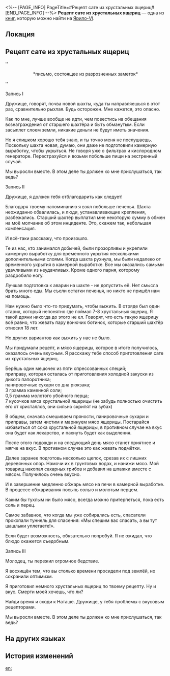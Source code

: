 <%-- [PAGE_INFO]
PageTitle=#Рецепт сате из хрустальных ящериц#
[END_PAGE_INFO] --%>
{{Дополнить}}
{{Книга Инфобокс
|id           = 036
|Название     = 
|Изображение  = Иконка Книга.png
|Мир          = Ярило-VI
|Томов        = 1
|Автор        = <!--нужно добавить-->
|Описание     = Крайне информативная серия переписок, в которой даже есть рецепт.
|Том1         = {{tx}}
|Источник1    = {{tx|Отсутствует источник}}
|Персонажи    = 
|Фракции      = 
}}
'''Рецепт сате из хрустальных ящериц''' — одна из [[Книги|книг]], которую можно найти на [[Ярило-VI]].

==Локация==
{{Отметка карты|<!--название карты-->|<!--id отметки-->}}

==Рецепт сате из хрустальных ящериц==
''<div align="center">*письмо, состоящее из разрозненных заметок*</div>''

Запись I

Дружище, говорят, почва новой шахты, куда ты направляешься в этот раз, сравнительно рыхлая. Будь осторожен. Мне кажется, это опасно.

Как по мне, лучше вообще не идти, чем повестись на обещания вознаграждения от старшего шахтёра и быть обманутым. Если засыплет слоем земли, никакие деньги не будут иметь значения.

Но я слишком хорошо тебя знаю, и ты точно меня не послушаешь. Поскольку шахта новая, думаю, они даже не подготовили камерную выработку, чтобы укрыться. Не говоря уже о фильтрах и кислородном генераторе. Перестрахуйся и возьми побольше пищи на экстренный случай.

Мы выросли вместе. В этом деле ты должен ко мне прислушаться, так ведь?

Запись II

Дружище, я должен тебя отблагодарить как следует!

Благодаря твоему напоминанию я взял побольше печенья. Шахта неожиданно обвалилась, и люди, устанавливающие крепления, разбежались. Старший шахтёр выплатил мне некоторую сумму в обмен на моё молчание об этом инциденте. Это, скажем так, небольшая компенсация.

И всё-таки расскажу, что произошло.

Те из нас, кто занимался добычей, были прозорливы и укрепили камерную выработку для временного укрытия несколькими дополнительными слоями. Когда шахта рухнула, мы были недалеко от временного укрытия в камерной выработке. Все мы оказались самыми удачливыми из неудачливых. Кроме одного парня, которому раздробило ногу.

Лучшая подготовка к аварии на шахте - не допустить её. Нет смысла брать много еды. Мы съели остатки печенья, но никто не пришёл нам на помощь.

Нам нужно было что-то придумать, чтобы выжить. В отряде был один старик, который непонятно где поймал 7-8 хрустальных ящериц. Я такой дряни никогда до этого не ел. Говорят, что есть такую ящерицу всё равно, что жевать пару вонючих ботинок, которые старший шахтёр относил 18 лет.

Но других вариантов как выжить у нас не было.

Мы придумали рецепт, и мясо ящерицы, которое в итоге получилось, оказалось очень вкусным. Я расскажу тебе способ приготовления сате из хрустальных ящериц.

Берёшь один мешочек из пяти спрессованных специй;<br />
приправу, которая осталась от приготовления холодной закуски из дикого папоротника;<br />
панировочные сухари со дна рюкзака;<br />
3 грамма каменной соли;<br />
0,5 грамма молотого убойного перца;<br />
7 кусочков мяса хрустальной ящерицы (не забудь полностью очистить его от кристаллов, они сильно скрипят на зубах)

В общем, сначала смешиваем пряности, панировочные сухари и приправы, затем чистим и маринуем мясо ящерицы. Постарайся избавиться от сока хрустальной ящерицы, в противном случае на вкус она будет как лекарство, и пахнуть будет как выделения.

После этого подожди и на следующий день мясо станет приятнее и мягче на вкус. В противном случае это как жевать подмётки.

Далее заранее подготовь несколько щепок, срезав их с лишних деревянных опор. Намочи их в грунтовых водах, и нанижи мясо. Мой товарищ накопал сахарных грибов и добавил на шпажки вместе с мясом. Получилось очень вкусно.

И в завершение медленно обжарь мясо на печи в камерной выработке. В процессе обжаривания посыпь солью и молотым перцем.

Каким бы тухлым ни было мясо, всегда можно притерпеться, пока есть соль и перец.

Самое забавное, что когда мы уже собирались есть, спасатели прокопали туннель для спасения: «Мы спешим вас спасать, а вы тут шашлыки уплетаете!».

Если будет возможность, обязательно попробуй. Я не ожидал, что блюдо окажется съедобным.


Запись III

Молодец, ты пережил огромное бедствие.

Я восхищён тем, что вы столько времени просидели под землёй, но сохранили оптимизм.

Я приготовил немного хрустальных ящериц по твоему рецепту. Ну и вкус. Смерти моей хочешь, что ли?

Найди время и сходи к Наташе. Дружище, у тебя проблемы с вкусовым рецепторами.

Мы выросли вместе. В этом деле ты должен ко мне прислушаться, так ведь?

==На других языках==
{{На других языках
|en   = Recipe: Crystal Lizard Satay
|zhs  = 宝石蜥肉串食谱
|zht  = 寶石蜥肉串食譜
|ja   = ジェムトカゲの串焼きのレシピ
|ko   = 보석 도마뱀 꼬치 조리법
|es   = Receta de brocheta de lagarto cristalizado
|fr   = Recette&nbsp;: Satay de lézard de cristal
|ru   = Рецепт сате из хрустальных ящериц
|th   = สูตรอาหาร Crystal Lizard Satay
|vi   = Công Thức Xiên Thịt Thằn Lằn Đá
|de   = Rezept: Kristalleidechsen-Satay
|id   = Resep: Crystal Lizard Satay
|pt   = Receita: Espetinho de Lagarto-de-Cristal
}}

==История изменений==
{{История изменений|3.5}}

[[en:]]